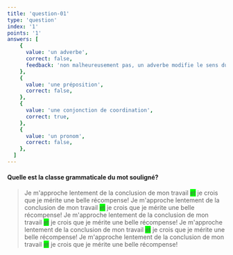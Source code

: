 ```yaml
---
title: 'question-01'
type: 'question'
index: '1'
points: '1'
answers: [
    {
      value: 'un adverbe',
      correct: false,
      feedback: 'non malheureusement pas, un adverbe modifie le sens du verbe uniquement...'
    },
    {
      value: 'une préposition',
      correct: false,
    },
    {
      value: 'une conjonction de coordination',
      correct: true,
    },
    {
      value: 'un pronom',
      correct: false,
    },
  ]
---
```




#### Quelle est la classe grammaticale du mot souligné?

>Je m'approche lentement de la conclusion de mon travail <span style="background-color: lime">et</span> je crois que je mérite une belle récompense!
>Je m'approche lentement de la conclusion de mon travail <span style="background-color: lime">et</span> je crois que je mérite une belle récompense!
>Je m'approche lentement de la conclusion de mon travail <span style="background-color: lime">et</span> je crois que je mérite une belle récompense!
>Je m'approche lentement de la conclusion de mon travail <span style="background-color: lime">et</span> je crois que je mérite une belle récompense!
>Je m'approche lentement de la conclusion de mon travail <span style="background-color: lime">et</span> je crois que je mérite une belle récompense!
